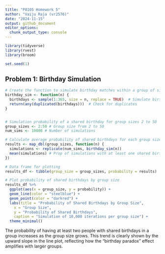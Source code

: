 ```yaml
---
title: "P8105 Homework 5"
author: "Vaiju Raja (vr2576)"
date: "2024-11-15"
output: github_document
editor_options: 
  chunk_output_type: console
---
```



```r

library(tidyverse)
library(rvest)
library(broom)

set.seed(1)

```


## Problem 1: Birthday Simulation

```r

# Create the function to simulate birthday matches within a group of size n
birthday_sim <- function(n) {
  birthdays <- sample(1:365, size = n, replace = TRUE)  # Simulate birthdays for n people, assuming 365 unique days
  return(any(duplicated(birthdays)))  # Check for duplicates
}


# Simulation probability of a shared birthday for group sizes 2 to 50
group_sizes <- 2:50 # Group size from 2 to 50
num_sims <- 10000 # Number of simulations

# Calculate average probability of shared birthdays for each group size
results <- map_dbl(group_sizes, function(n) {
  simulations <- replicate(num_sims, birthday_sim(n))
  mean(simulations) # Prop of simulations with at least one shared birthday
})

# Data frame for plotting
results_df <- tibble(group_size = group_sizes, probability = results)

# Plot probability of shared birthdays by group size
results_df %>%
  ggplot(aes(x = group_size, y = probability)) +
  geom_line(color = "steelblue") +
  geom_point(color = "darkred") + 
  labs(title = "Probability of Shared Birthdays by Group Size",
    x = "Group Size",
    y = "Probability of Shared Birthdays",
    caption = "Simulation of 10,000 iterations per group size") +
  theme_minimal()

```

The probability of having at least two people with shared birthdays in a group increases as the group size grows. This trend is clearly shown by the upward slope in the line plot, reflecting how the "birthday paradox" effect amplifies with larger groups.

